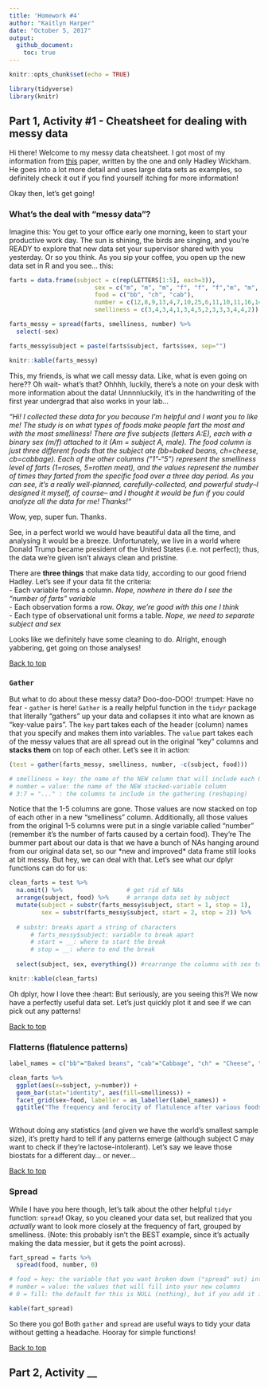 ```yaml
---
title: 'Homework #4'
author: "Kaitlyn Harper"
date: "October 5, 2017"
output: 
  github_document:
    toc: true
---
```


```r
knitr::opts_chunk$set(echo = TRUE)
```

```r

library(tidyverse)
library(knitr)

```

## Part 1, Activity #1 - Cheatsheet for dealing with messy data

Hi there! Welcome to my messy data cheatsheet. I got most of my information from [this](http://vita.had.co.nz/papers/tidy-data.pdf) paper, written by the one and only Hadley Wickham. He goes into a lot more detail and uses large data sets as examples, so definitely check it out if you find yourself itching for more information! 

Okay then, let's get going!

### What's the deal with "messy data"?
Imagine this: You get to your office early one morning, keen to start your productive work day. The sun is shining, the birds are singing, and you're READY to explore that new data set your supervisor shared with you yesterday. Or so you think. As you sip your coffee, you open up the new data set in R and you see... this:
```r

farts = data.frame(subject = c(rep(LETTERS[1:5], each=3)),
                        sex = c("m", "m", "m", "f", "f", "f","m", "m", "m", "f", "f", "f", "m", "m", "m"),
                        food = c("bb", "ch", "cab"),
                        number = c(12,8,9,13,4,7,10,25,6,11,10,11,16,14,4),
                        smelliness = c(3,4,3,4,1,3,4,5,2,3,3,3,4,4,2))

farts_messy = spread(farts, smelliness, number) %>% 
  select(-sex)

farts_messy$subject = paste(farts$subject, farts$sex, sep="")

knitr::kable(farts_messy)

```

This, my friends, is what we call messy data. Like, what is even going on here?? Oh wait- what's that? Ohhhh, luckily, there's a note on your desk with more information about the data! Unnnnluckily, it's in the handwriting of the first year undergrad that also works in your lab...

*"Hi! I collected these data for you because I'm helpful and I want you to like me! The study is on what types of foods make people fart the most and with the most smelliness! There are five subjects (letters A:E), each with a binary sex (m/f) attached to it (Am = subject A, male). The food column is just three different foods that the subject ate (bb=baked beans, ch=cheese, cb=cabbage). Each of the other columns ("1"-"5") represent the smelliness level of farts (1=roses, 5=rotten meat), and the values represent the number of times they farted from the specific food over a three day period. As you can see, it's a really well-planned, carefully-collected, and powerful study--I designed it myself, of course-- and I thought it would be fun if you could analyze all the data for me! Thanks!"*

Wow, yep, super fun. Thanks. 

See, in a perfect world we would have beautiful data all the time, and analysing it would be a breeze. Unfortunately, we live in a world where Donald Trump became president of the United States (i.e. not perfect); thus, the data we're given isn't always clean and pristine. 

There are **three things** that make data tidy, according to our good friend Hadley. Let's see if your data fit the criteria:  
  - Each variable forms a column. *Nope, nowhere in there do I see the "number of farts" variable*  
  - Each observation forms a row. *Okay, we're good with this one I think*  
  - Each type of observational unit forms a table. *Nope, we need to separate subject and sex* 
  
Looks like we definitely have some cleaning to do. Alright, enough yabbering, get going on those analyses!

<a href="#top">Back to top</a>

### `Gather`  
But what to do about these messy data? Doo-doo-DOO! :trumpet: Have no fear - `gather` is here! `Gather` is a really helpful function in the `tidyr` package that literally "gathers" up your data and collapses it into what are known as "key-value pairs". The `key` part takes each of the header (column) names that you specify and makes them into variables. The `value` part takes each of the messy values that are all spread out in the original "key" columns and **stacks them** on top of each other. Let's see it in action: 

```r

(test = gather(farts_messy, smelliness, number, -c(subject, food)))

# smelliness = key: the name of the NEW column that will include each OLD column headers that became a variable
# number = value: the name of the NEW stacked-variable column
# 3:7 = "..." : the columns to include in the gathering (reshaping)

```

Notice that the 1-5 columns are gone. Those values are now stacked on top of each other in a new "smelliness" column. Additionally, all those values from the original 1-5 columns were put in a single variable called "number" (remember it's the number of farts caused by a certain food). They're The bummer part about our data is that we have a bunch of NAs hanging around from our original data set, so our \*new and improved\* data frame still looks at bit messy. But hey, we can deal with that. Let's see what our dplyr functions can do for us: 

```r

clean_farts = test %>% 
  na.omit() %>%                  # get rid of NAs
  arrange(subject, food) %>%     # arrange data set by subject 
  mutate(subject = substr(farts_messy$subject, start = 1, stop = 1),
         sex = substr(farts_messy$subject, start = 2, stop = 2)) %>% 
  
  # substr: breaks apart a string of characters
      # farts_messy$subject: variable to break apart
      # start = __: where to start the break
      # stop = __: where to end the break
  
  select(subject, sex, everything()) #rearrange the columns with sex toward the front (my personal preference)

knitr::kable(clean_farts)
```

Oh dplyr, how I love thee :heart: But seriously, are you seeing this?! We now have a perfectly useful data set. Let's just quickly plot it and see if we can pick out any patterns! 

<a href="#top">Back to top</a>

### Flatterns (flatulence patterns)
```r

label_names = c("bb"="Baked beans", "cab"="Cabbage", "ch" = "Cheese", "f"="Female", "m"="Male")

clean_farts %>% 
  ggplot(aes(x=subject, y=number)) +
  geom_bar(stat="identity", aes(fill=smelliness)) +
  facet_grid(sex~food, labeller = as_labeller(label_names)) +
  ggtitle("The frequency and ferocity of flatulence after various foods")
  

```

Without doing any statistics (and given we have the world's smallest sample size), it's pretty hard to tell if any patterns emerge (although subject C may want to check if they're lactose-intolerant). Let's say we leave those biostats for a different day... or never...

<a href="#top">Back to top</a>

### Spread
While I have you here though, let's talk about the other helpful `tidyr` function: `spread`! Okay, so you cleaned your data set, but realized that you *actually* want to look more closely at the frequency of fart, grouped by smelliness. (Note: this probably isn't the BEST example, since it's actually making the data messier, but it gets the point across).

```r

fart_spread = farts %>% 
  spread(food, number, 0)

# food = key: the variable that you want broken down ("spread" out) into different columns 
# number = value: the values that will fill into your new columns
# 0 = fill: the default for this is NULL (nothing), but if you add it in, it'll fill in instead of NAs

kable(fart_spread)
```

So there you go! Both `gather` and `spread` are useful ways to tidy your data without getting a headache. Hooray for simple functions! 

<a href="#top">Back to top</a>

## Part 2, Activity __ 
